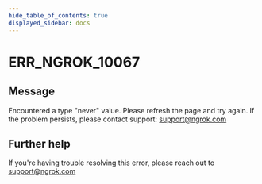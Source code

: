 ```yaml
---
hide_table_of_contents: true
displayed_sidebar: docs
---
```



# ERR_NGROK_10067

## Message

Encountered a type "never" value. Please refresh the page and try again. If the problem persists, please contact support: support@ngrok.com

<ErrorDetails error="err_ngrok_10067" />

## Further help

If you're having trouble resolving this error, please reach out to [support@ngrok.com](mailto:support@ngrok.com?subject=Help%20with%20ERR_NGROK_10067)
